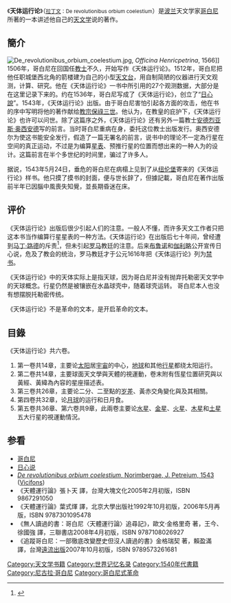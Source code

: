 {{Infobox book
| name          = De revolutionibus orbium coelestium
| chinese_name  = 天体运行论
| image         = [[File:Nicolai_Copernici_torinensis_De_revolutionibus_orbium_coelestium.djvu|200px]]
| image_caption = 初版, [[纽伦堡|纽伦堡]]:Johannes Petreius. 1543<br />''（按圖閱讀本作品）''
| author        = [[尼古拉·哥白尼|尼古拉·哥白尼]]
| language      = [[拉丁语|拉丁语]]
| subject       = [[天文學|天文學]]
| publisher     = Johannes Petreius
| pub_date      = 1543年
| pages         = 405
| isbn          = 
| oclc          = 
|wikisource=:la:De revolutionibus orbium coelestium
}}

《'''天体运行论'''》（<small>[[拉丁文|拉丁文]]：De revolutionibus orbium coelestium</small>）是[[波兰|波兰]]天文学家[[哥白尼|哥白尼]]所著的一本讲述他自己的[[天文学|天文学]]说的著作。

==簡介==
[[File:De_revolutionibus_orbium_coelestium.jpg|thumb]], ''Officina Henricpetrina'', 1566]]
1506年，哥白尼在回国任[[教士|教士]]不久，开始写作《天体运行论》。1512年，哥白尼把他任职城堡西北角的箭楼建为自己的小型[[天文台|天文台]]，用自制简陋的仪器进行天文观测，计算、研究。他在《天体运行论》一书中所引用的27个观测数据，大部分是在这里记录下来的。约在1536年，哥白尼写成了《天体运行论》，创立了“[[日心说#哥白尼的日心说|日心說]]”。1543年，《天体运行论》出版。由于哥白尼害怕引起各方面的攻击，他在书的序中写明将他的著作献给[[教宗|教宗]][[保祿三世|保祿三世]]。他认为，在教皇的庇护下，《天体运行论》也许可以问世。除了这篇序之外，《天体运行论》还有另外一篇教士[[安德烈亚斯·奥西安德|安德烈亚斯·奥西安德]]写的前言。当时哥白尼重病在身，委托这位教士出版发行。奥西安德尔为使这书能安全发行，假造了一篇无署名的前言，说书中的理论不一定為行星在空间的真正运动，不过是为编算[[星表|星表]]、预推行星的位置而想出来的一种人为的设计。这篇前言在半个多世纪的时间里，骗过了许多人。

据说，1543年5月24日，垂危的哥白尼在病榻上见到了从[[纽伦堡|纽伦堡]]寄来的《天体运行论》样书。他只摸了摸书的封面，便与世长辞了，但據記載，哥白尼在著作出版前半年已因腦中風喪失知覺，並長期昏迷在床。

==评价==
《天体运行论》出版后很少引起人们的注意。一般人不懂，而许多天文工作者只把这本书当作编算行星星表的一种方法。《天体运行论》在出版后七十年间，曾经遭到[[马丁·路德|马丁·路德]]的斥责{{來源請求|reason=路德1546年已过世|date=2021年4月16日}}<ref>{{Cite web|url=https://plato.stanford.edu/entries/luther/|title=Martin Luther:Stanford Encyclopedia of Philosophy|access-date=2021-04-17|archive-date=2021-06-07|archive-url=https://web.archive.org/web/20210607174410/https://plato.stanford.edu/entries/luther/|dead-url=no}}</ref>，但未引起[[罗马|罗马]]教廷的注意。后来[[焦爾達諾·布魯諾|布鲁诺]]和[[伽利略|伽利略]]公开宣传日心说，危及了教会的统治，罗马教廷才于公元1616年把《天体运行论》列为[[禁书|禁书]]。

《天体运行论》中的天体实际上是指天球，因为哥白尼并没有抛弃托勒密天文学中的天球概念。行星仍然是被镶嵌在水晶球壳中，随着球壳运转。
哥白尼本人也没有想摆脱托勒密传统。

《天体运行论》不是革命的文本，是开启革命的文本。

==目錄==
《天体运行论》共六卷。
#第一卷共14章，主要论[[太阳|太阳]]居[[宇宙|宇宙]]的中心，[[地球|地球]]和其他[[行星|行星]]都绕太阳运行。
#第二卷共14章，主要球面天文學與天體的視運動，卷末附有恆星位置研究與以黃經、黃緯為內容的星座描述表。
#第三卷共26章，主要论二分、二至點的[[岁差|岁差]]、黃赤交角變化與及其相關。
#第四卷共32章，论[[月球|月球]]的运行和日月食。
#第五卷共36章、第六卷共9章，此兩卷主要论[[水星|水星]]、[[金星|金星]]、[[火星|火星]]、[[木星|木星]]和[[土星|土星]]五大行星的視運動情況。

==参看==
{{wikisourcelang|la|Liber:De revolutionibus orbium coelestium|''De Revolutionibus'' (1543)}}
{{wikisourcelang|de|Nicolaus Coppernicus aus Thorn über die Kreisbewegungen der Weltkörper|''Die Kreisbewegungen'' (1879)}}
{{commons cat|De revolutionibus}}
*[[哥白尼|哥白尼]]
*[[日心说|日心说]]
*[[s:la:Liber:De_revolutionibus_orbium_coelestium|''De revolutionibus orbium coelestium'', Norimbergae, J. Petreium, 1543]] ([[Wikisource|Vicifons]])
*《天體運行論》張卜天 譯，台灣大塊文化2005年2月初版，ISBN 9867291050
*《天體運行論》葉式煇 譯，北京大學出版社1992年10月初版，2006年5月再版，ISBN 9787301095478
*《無人讀過的書：哥白尼〈天體運行論〉追尋記》，歐文‧金格里奇 著，王今、徐國強 譯，三聯書店2008年4月初版，ISBN 9787108026927
*《追蹤哥白尼：一部徹底改變歷史但沒人讀過的書》金格瑞契 著，賴盈滿 譯，台灣[[遠流出版公司|遠流出版]]2007年10月初版，ISBN 9789573261681

{{Authority control}}
[[Category:天文学书籍|Category:天文学书籍]]
[[Category:世界记忆名录|Category:世界记忆名录]]
[[Category:1540年代書籍|Category:1540年代書籍]]
[[Category:尼古拉·哥白尼|Category:尼古拉·哥白尼]]
[[Category:哥白尼式革命|Category:哥白尼式革命]]